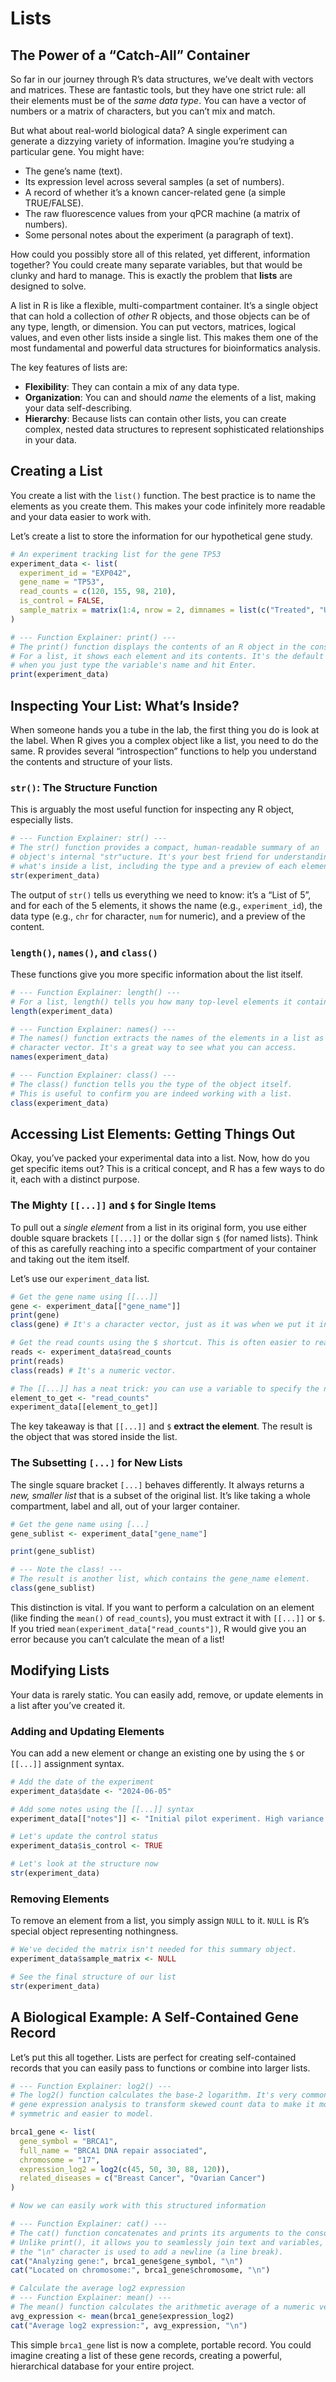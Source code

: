 # Lists

## The Power of a "Catch-All" Container

So far in our journey through R's data structures, we've dealt with vectors and matrices. These are fantastic tools, but they have one strict rule: all their elements must be of the *same data type*. You can have a vector of numbers or a matrix of characters, but you can't mix and match.

But what about real-world biological data? A single experiment can generate a dizzying variety of information. Imagine you're studying a particular gene. You might have:

* The gene's name (text).
* Its expression level across several samples (a set of numbers).
* A record of whether it's a known cancer-related gene (a simple TRUE/FALSE).
* The raw fluorescence values from your qPCR machine (a matrix of numbers).
* Some personal notes about the experiment (a paragraph of text).

How could you possibly store all of this related, yet different, information together? You could create many separate variables, but that would be clunky and hard to manage. This is exactly the problem that **lists** are designed to solve.

A list in R is like a flexible, multi-compartment container. It's a single object that can hold a collection of *other* R objects, and those objects can be of any type, length, or dimension. You can put vectors, matrices, logical values, and even other lists inside a single list. This makes them one of the most fundamental and powerful data structures for bioinformatics analysis.

The key features of lists are:

* **Flexibility**: They can contain a mix of any data type.
* **Organization**: You can and should *name* the elements of a list, making your data self-describing.
* **Hierarchy**: Because lists can contain other lists, you can create complex, nested data structures to represent sophisticated relationships in your data.

## Creating a List

You create a list with the `list()` function. The best practice is to name the elements as you create them. This makes your code infinitely more readable and your data easier to work with.

Let's create a list to store the information for our hypothetical gene study.

```r
# An experiment tracking list for the gene TP53
experiment_data <- list(
  experiment_id = "EXP042",
  gene_name = "TP53",
  read_counts = c(120, 155, 98, 210),
  is_control = FALSE,
  sample_matrix = matrix(1:4, nrow = 2, dimnames = list(c("Treated", "Untreated"), c("Replicate1", "Replicate2")))
)

# --- Function Explainer: print() ---
# The print() function displays the contents of an R object in the console. 
# For a list, it shows each element and its contents. It's the default action 
# when you just type the variable's name and hit Enter.
print(experiment_data)
```

## Inspecting Your List: What's Inside?

When someone hands you a tube in the lab, the first thing you do is look at the label. When R gives you a complex object like a list, you need to do the same. R provides several "introspection" functions to help you understand the contents and structure of your lists.

### `str()`: The Structure Function

This is arguably the most useful function for inspecting any R object, especially lists.

```r
# --- Function Explainer: str() ---
# The str() function provides a compact, human-readable summary of an 
# object's internal "str"ucture. It's your best friend for understanding 
# what's inside a list, including the type and a preview of each element.
str(experiment_data)
```

The output of `str()` tells us everything we need to know: it's a "List of 5", and for each of the 5 elements, it shows the name (e.g., `experiment_id`), the data type (e.g., `chr` for character, `num` for numeric), and a preview of the content.

### `length()`, `names()`, and `class()`

These functions give you more specific information about the list itself.

```r
# --- Function Explainer: length() ---
# For a list, length() tells you how many top-level elements it contains.
length(experiment_data)

# --- Function Explainer: names() ---
# The names() function extracts the names of the elements in a list as a 
# character vector. It's a great way to see what you can access.
names(experiment_data)

# --- Function Explainer: class() ---
# The class() function tells you the type of the object itself. 
# This is useful to confirm you are indeed working with a list.
class(experiment_data)
```

## Accessing List Elements: Getting Things Out

Okay, you've packed your experimental data into a list. Now, how do you get specific items out? This is a critical concept, and R has a few ways to do it, each with a distinct purpose.

### The Mighty `[[...]]` and `$` for Single Items

To pull out a *single element* from a list in its original form, you use either double square brackets `[[...]]` or the dollar sign `$` (for named lists). Think of this as carefully reaching into a specific compartment of your container and taking out the item itself.

Let's use our `experiment_data` list.

```r
# Get the gene name using [[...]]
gene <- experiment_data[["gene_name"]]
print(gene)
class(gene) # It's a character vector, just as it was when we put it in.

# Get the read counts using the $ shortcut. This is often easier to read.
reads <- experiment_data$read_counts
print(reads)
class(reads) # It's a numeric vector.

# The [[...]] has a neat trick: you can use a variable to specify the name.
element_to_get <- "read_counts"
experiment_data[[element_to_get]]
```

The key takeaway is that `[[...]]` and `$` **extract the element**. The result is the object that was stored inside the list.

### The Subsetting `[...]` for New Lists

The single square bracket `[...]` behaves differently. It always returns a *new, smaller list* that is a subset of the original list. It's like taking a whole compartment, label and all, out of your larger container.

```r
# Get the gene name using [...]
gene_sublist <- experiment_data["gene_name"]

print(gene_sublist)

# --- Note the class! ---
# The result is another list, which contains the gene_name element.
class(gene_sublist) 
```

This distinction is vital. If you want to perform a calculation on an element (like finding the `mean()` of `read_counts`), you must extract it with `[[...]]` or `$`. If you tried `mean(experiment_data["read_counts"])`, R would give you an error because you can't calculate the mean of a list!

## Modifying Lists

Your data is rarely static. You can easily add, remove, or update elements in a list after you've created it.

### Adding and Updating Elements

You can add a new element or change an existing one by using the `$` or `[[...]]` assignment syntax.

```r
# Add the date of the experiment
experiment_data$date <- "2024-06-05"

# Add some notes using the [[...]] syntax
experiment_data[["notes"]] <- "Initial pilot experiment. High variance in read counts."

# Let's update the control status
experiment_data$is_control <- TRUE

# Let's look at the structure now
str(experiment_data)
```

### Removing Elements

To remove an element from a list, you simply assign `NULL` to it. `NULL` is R's special object representing nothingness.

```r
# We've decided the matrix isn't needed for this summary object.
experiment_data$sample_matrix <- NULL

# See the final structure of our list
str(experiment_data)
```

## A Biological Example: A Self-Contained Gene Record

Let's put this all together. Lists are perfect for creating self-contained records that you can easily pass to functions or combine into larger lists.

```r
# --- Function Explainer: log2() ---
# The log2() function calculates the base-2 logarithm. It's very common in 
# gene expression analysis to transform skewed count data to make it more 
# symmetric and easier to model.

brca1_gene <- list(
  gene_symbol = "BRCA1",
  full_name = "BRCA1 DNA repair associated",
  chromosome = "17",
  expression_log2 = log2(c(45, 50, 30, 88, 120)),
  related_diseases = c("Breast Cancer", "Ovarian Cancer")
)

# Now we can easily work with this structured information

# --- Function Explainer: cat() ---
# The cat() function concatenates and prints its arguments to the console.
# Unlike print(), it allows you to seamlessly join text and variables, and 
# the "\n" character is used to add a newline (a line break).
cat("Analyzing gene:", brca1_gene$gene_symbol, "\n")
cat("Located on chromosome:", brca1_gene$chromosome, "\n")

# Calculate the average log2 expression
# --- Function Explainer: mean() ---
# The mean() function calculates the arithmetic average of a numeric vector.
avg_expression <- mean(brca1_gene$expression_log2)
cat("Average log2 expression:", avg_expression, "\n")
```

This simple `brca1_gene` list is now a complete, portable record. You could imagine creating a list of these gene records, creating a powerful, hierarchical database for your entire project.
